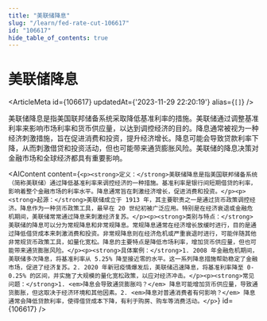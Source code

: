 ```yaml
---
title: "美联储降息"
slug: "/learn/fed-rate-cut-106617"
id: "106617"
hide_table_of_contents: true
---
```



# 美联储降息

<ArticleMeta id={106617} updatedAt={'2023-11-29 22:20:19'} alias={`[]`} />
<div className='border-solid border-b border-t-0 my-4 border-[var(--ifm-color-gray-300)]' />

美联储降息是指美国联邦储备系统采取降低基准利率的措施。美联储通过调整基准利率来影响市场利率和货币供应量，以达到调控经济的目的。降息通常被视为一种经济刺激措施，旨在促进消费和投资，提升经济增长。降息可能会导致贷款利率下降，从而刺激借贷和投资活动，但也可能带来通货膨胀风险。美联储的降息决策对金融市场和全球经济都具有重要影响。

<AIContent content={`<p><strong>定义：</strong>美联储降息是指美国联邦储备系统（简称美联储）通过降低基准利率来调控经济的一种措施。基准利率是银行间短期借贷的利率，影响着整个金融市场的利率水平。降息通常旨在刺激经济增长，促进消费和投资。</p><p><strong>起源：</strong>美联储成立于 1913 年，其主要职责之一是通过货币政策调控经济。降息作为一种货币政策工具，最早在 20 世纪初被广泛应用。特别是在经济衰退或金融危机期间，美联储常常通过降息来刺激经济复苏。</p><p><strong>类别与特点：</strong>美联储的降息可以分为常规降息和非常规降息。常规降息通常在经济增长放缓时进行，目的是通过降低借贷成本来刺激消费和投资。非常规降息则在经济危机或严重衰退时进行，可能伴随其他非常规货币政策工具，如量化宽松。降息的主要特点是降低市场利率，增加货币供应量，但也可能带来通货膨胀风险。</p><p><strong>具体案例：</strong>1. 2008 年金融危机期间，美联储多次降息，将基准利率从 5.25% 降至接近零的水平。这一系列降息措施帮助稳定了金融市场，促进了经济复苏。2. 2020 年新冠疫情爆发后，美联储迅速降息，将基准利率降至 0-0.25% 的区间，并实施了大规模的量化宽松政策，以应对经济冲击。</p><p><strong>常见问题：</strong>1. <em>降息会导致通货膨胀吗？</em> 降息可能增加货币供应量，导致通货膨胀，但这取决于经济环境和其他因素。2. <em>降息对普通消费者有何影响？</em> 降息通常会降低贷款利率，使得借贷成本下降，有利于购房、购车等消费活动。</p>`} id={106617} />

